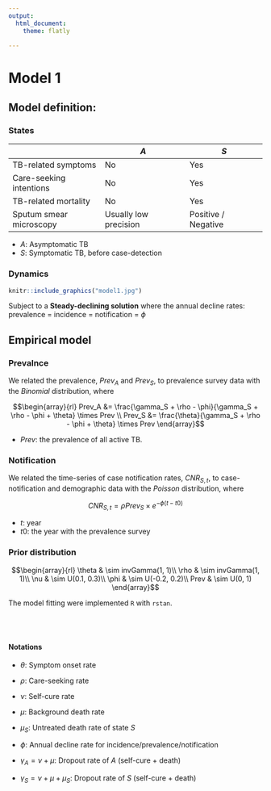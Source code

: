 ```yaml
---
output: 
  html_document:
    theme: flatly

---
```


# Model 1 {.tabset .tabset-fade .tabset-pills}

## Model definition:

### States  

|                         | $A$                   | $S$                 |
|-------------------------|-----------------------|---------------------|
| TB-related symptoms     | No                    | Yes                 |
| Care-seeking intentions | No                    | Yes                 |
| TB-related mortality    | No                    | Yes                 |
| Sputum smear microscopy | Usually low precision | Positive / Negative |

- $A$: Asymptomatic TB
- $S$: Symptomatic TB, before case-detection


### Dynamics

```r
knitr::include_graphics("model1.jpg")
```

Subject to a **Steady-declining solution** where the annual decline rates: prevalence = incidence = notification = $\phi$


## Empirical model

### Prevalnce

We related the prevalence, $Prev_A$ and $Prev_S$, to prevalence survey data with the $Binomial$ distribution, where

$$\begin{array}{rl}
Prev_A &= \frac{\gamma_S + \rho - \phi}{\gamma_S + \rho - \phi + \theta} \times Prev  \\
Prev_S &= \frac{\theta}{\gamma_S + \rho - \phi + \theta} \times Prev
\end{array}$$


- $Prev$: the prevalence of all active TB.


### Notification

We related the time-series of case notification rates, $CNR_{S, t}$, to case-notification and demographic data with the $Poisson$ distribution, where 

$$CNR_{S, t} = \rho Prev_S \times e^{-\phi (t - t0)}$$

- $t$: year
- $t0$:  the year with the prevalence survey


### Prior distribution


$$\begin{array}{rl}
\theta & \sim invGamma(1, 1)\\
\rho & \sim invGamma(1, 1)\\
\nu & \sim U(0.1, 0.3)\\
\phi & \sim U(-0.2, 0.2)\\
Prev & \sim U(0, 1)
\end{array}$$



The model fitting were implemented ``R``  with ``rstan``. 



<br>

#
#### Notations


- $\theta$: Symptom onset rate                                
- $\rho$: Care-seeking rate

- $\nu$: Self-cure rate 
- $\mu$: Background death rate                        
- $\mu_{S}$: Untreated death rate of state $S$            

- $\phi$: Annual decline rate for incidence/prevalence/notification

- $\gamma_A = \nu + \mu$: Dropout rate of $A$ (self-cure + death)
- $\gamma_S = \nu + \mu + \mu_S$: Dropout rate of $S$ (self-cure + death)




